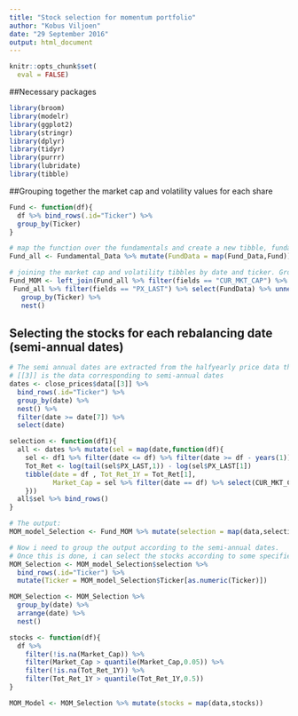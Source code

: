 ```yaml
---
title: "Stock selection for momentum portfolio"
author: "Kobus Viljoen"
date: "29 September 2016"
output: html_document
---
```

```r
knitr::opts_chunk$set(
  eval = FALSE)
```

##Necessary packages
```r
library(broom)
library(modelr)
library(ggplot2)
library(stringr)
library(dplyr)
library(tidyr)
library(purrr)
library(lubridate)
library(tibble)
```


##Grouping together the market cap and volatility values for each share
```r
Fund <- function(df){
  df %>% bind_rows(.id="Ticker") %>%
  group_by(Ticker)
}

# map the function over the fundamentals and create a new tibble, fundamental all named Fund_all
Fund_all <- Fundamental_Data %>% mutate(FundData = map(Fund_Data,Fund))

# joining the market cap and volatility tibbles by date and ticker. Group by ticker and nest
Fund_MOM <- left_join(Fund_all %>% filter(fields == "CUR_MKT_CAP") %>% select(FundData) %>% unnest(),
 Fund_all %>% filter(fields == "PX_LAST") %>% select(FundData) %>% unnest()) %>%
   group_by(Ticker) %>%
   nest()
```


## Selecting the stocks for each rebalancing date (semi-annual dates)
```r
# The semi annual dates are extracted from the halfyearly price data that was extracted from bloomberg
# [[3]] is the data corresponding to semi-annual dates
dates <- close_prices$data[[3]] %>% 
  bind_rows(.id="Ticker") %>% 
  group_by(date) %>% 
  nest() %>%
  filter(date >= date[7]) %>%
  select(date)

selection <- function(df1){
  all <- dates %>% mutate(sel = map(date,function(df){
    sel <- df1 %>% filter(date <= df) %>% filter(date >= df - years(1))
    Tot_Ret <- log(tail(sel$PX_LAST,1)) - log(sel$PX_LAST[1])
    tibble(date = df , Tot_Ret_1Y = Tot_Ret[1],
           Market_Cap = sel %>% filter(date == df) %>% select(CUR_MKT_CAP) %>% as.numeric())
    }))
  all$sel %>% bind_rows()
}

# The output:
MOM_model_Selection <- Fund_MOM %>% mutate(selection = map(data,selection))

# Now i need to group the output according to the semi-annual dates.
# Once this is done, i can select the stocks according to some specified rule (High Momentum in this case)
MOM_Selection <- MOM_model_Selection$selection %>% 
  bind_rows(.id="Ticker") %>%
  mutate(Ticker = MOM_model_Selection$Ticker[as.numeric(Ticker)])

MOM_Selection <- MOM_Selection %>% 
  group_by(date) %>% 
  arrange(date) %>% 
  nest()

stocks <- function(df){
  df %>%
    filter(!is.na(Market_Cap)) %>% 
    filter(Market_Cap > quantile(Market_Cap,0.05)) %>%
    filter(!is.na(Tot_Ret_1Y)) %>%
    filter(Tot_Ret_1Y > quantile(Tot_Ret_1Y,0.5))
}

MOM_Model <- MOM_Selection %>% mutate(stocks = map(data,stocks))
```


